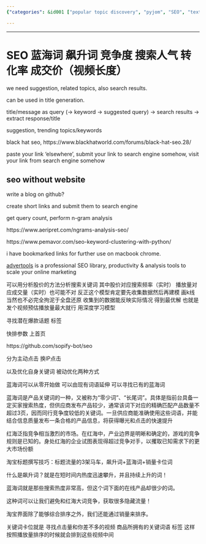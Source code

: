 ```yaml
---
{"categories": &id001 ["popular topic discovery", "pyjom", "SEO", "text analysis", "topic analysis", "trend analysis"], "category": "Search Engine Optimization", "date": "2022-07-14 02:40:43", "description": "This article explores SEO strategies for targeting low competition keywords, maximizing conversion rates and trade-off prices. It also covers black hat practices and alternative methods without a website. Additionally, the article delves into utilizing n-gram analysis in Python to cluster keywords for video content optimization by analyzing click rates and play counts.", "tags": *id001, "title": "SEO 蓝海词 竞争度"}

---
```


------

# SEO 蓝海词 飙升词 竞争度 搜索人气 转化率 成交价（视频长度）

we need suggestion, related topics, also search results.

can be used in title generation.

title/message as query (-> keyword -> suggested query) -> search results -> extract response/title

suggestion, trending topics/keywords

black hat seo, https://www.blackhatworld.com/forums/black-hat-seo.28/

paste your link 'elsewhere', submit your link to search engine somehow, visit your link from search engine somehow

## seo without website

write a blog on github?

create short links and submit them to search engine

get query count, perform n-gram analysis

https://www.aeripret.com/ngrams-analysis-seo/

https://www.pemavor.com/seo-keyword-clustering-with-python/

i have bookmarked links for further use on macbook chrome.

[advertools](https://advertools.readthedocs.io/en/master/readme.html) is a professional SEO library, productivity & analysis tools to scale your online marketing

可以用分析股价的方法分析搜索关键词 其中股价对应搜索频率（实时） 播放量对应成交量（实时）也可能不对 反正这个模型肯定要先收集数据然后再建模 画k线 当然也不必完全拘泥于全盘还原 收集到的数据能反映实际情况 得到最优解 也就是发个视频预估播放量最大就行 用深度学习模型

寻找潜在爆款话题 标签

快排参数 上首页

https://github.com/sopify-bot/seo

分为主动点击 换IP点击

以及优化自身关键词 被动优化两种方式

蓝海词可以从零开始做 可以由现有词语延伸 可以寻找已有的蓝海词

蓝海词是产品关键词的一种，又被称为“零少词”、“长尾词”。具体是指前台具备一定买家搜索热度，但供应商发布产品较少，通常该词下对应的精确匹配产品数量不超过3页，因而同行竞争度较低的关键词。一旦供应商能准确使用这些词语，并能结合信息质量发布一条合格的产品信息，将获得曝光和点击的快速提升

红海泛指竞争相当激烈的市场。在红海中，产业边界是明晰和确定的，游戏的竞争规则是已知的。身处红海的企业试图表现得超过竞争对手，以攫取已知需求下的更大市场份额

淘宝标题撰写技巧：标题流量的3架马车，飙升词+蓝海词+销量卡位词

什么是飙升词？就是在短时间内热度迅速攀升，并且持续上升的词！

蓝海词就是那些搜索热度非常高，但这个词下面的在线产品却很少的词。

这种词可以让我们避免和红海大词竞争，获取很多隐藏流量！

淘宝界面除了能够综合排序之外，我们还能通过销量来排序。

关键词卡位就是 寻找点击量和你差不多的视频 商品所拥有的关键词语 标签 这样按照播放量排序的时候就会排到这些视频中间

